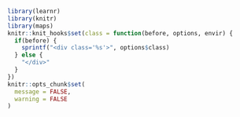 

<style>
.aim {
  padding-left: 40px;
}

.aim:before {
  position: absolute;
  content: "🎯";
  margin-left: -20px;
}


.target {
  border: 3px solid black;
  padding: 10px;
  padding-top: 35px;
  margin-bottom: 10px;
}
.target:before {
  position: absolute;
  content: "🎯 your target plot";
  padding: 5px;
  margin-left: -13px;
  margin-top: -38px;
  background-color: #003366;
  font-size: 12pt;
  border: 3px solid black;
  color: white;
}
.solution {
  padding-top: 20px;
}
.solution:before {
  position: absolute;
  content: "solution";
  text-decoration: underline;
  font-size: 12pt;
  font-weight: bold;
  margin-top: -20px;
  color: rgba(0, 51, 102, 0.3);
}
</style>
```r
library(learnr)
library(knitr)
library(maps)
knitr::knit_hooks$set(class = function(before, options, envir) {
  if(before) {
    sprintf("<div class='%s'>", options$class)
  } else {
    "</div>"
  }
})
knitr::opts_chunk$set(
  message = FALSE,
  warning = FALSE
)
```
